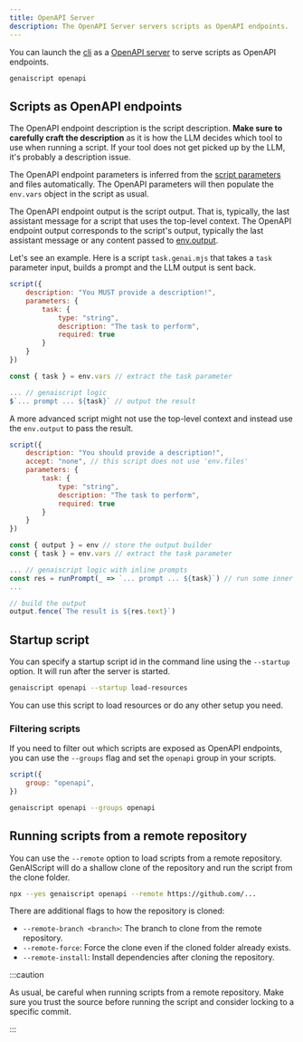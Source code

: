 ```yaml
---
title: OpenAPI Server
description: The OpenAPI Server servers scripts as OpenAPI endpoints.
---
```


You can launch the [cli](/genaiscript/reference/cli) as a [OpenAPI server](https://swagger.io/specification/)
to serve scripts as OpenAPI endpoints.

```bash
genaiscript openapi
```

## Scripts as OpenAPI endpoints

The OpenAPI endpoint description is the script description.
**Make sure to carefully craft the description** as it is how the LLM decides
which tool to use when running a script. If your tool does not get picked up by the LLM, it's probably a description issue.

The OpenAPI endpoint parameters is inferred from the [script parameters](/genaiscript/reference/scripts/parameters) and files automatically.
The OpenAPI parameters will then populate the `env.vars` object in the script
as usual.

The OpenAPI endpoint output is the script output. That is, typically, the last assistant message for a script that uses the top-level context.
The OpenAPI endpoint output corresponds to the script's output, typically the last assistant message or any content passed to [env.output](/genaiscript/reference/scripts/output-builder).

Let's see an example. Here is a script `task.genai.mjs` that takes a `task` parameter input, builds a prompt
and the LLM output is sent back.

```js title="task.genai.mjs"
script({
    description: "You MUST provide a description!",
    parameters: {
        task: {
            type: "string",
            description: "The task to perform",
            required: true
        }
    }
})

const { task } = env.vars // extract the task parameter

... // genaiscript logic
$`... prompt ... ${task}` // output the result
```

A more advanced script might not use the top-level context and instead use the `env.output` to pass the result.

```js title="task.genai.mjs"
script({
    description: "You should provide a description!",
    accept: "none", // this script does not use 'env.files'
    parameters: {
        task: {
            type: "string",
            description: "The task to perform",
            required: true
        }
    }
})

const { output } = env // store the output builder
const { task } = env.vars // extract the task parameter

... // genaiscript logic with inline prompts
const res = runPrompt(_ => `... prompt ... ${task}`) // run some inner the prompt
...

// build the output
output.fence(`The result is ${res.text}`)
```

## Startup script

You can specify a startup script id in the command line using the `--startup` option.
It will run after the server is started.

```sh
genaiscript openapi --startup load-resources
```

You can use this script to load resources or do any other setup you need.

### Filtering scripts

If you need to filter out which scripts are exposed as OpenAPI endpoints, you can use the `--groups` flag and
set the `openapi` group in your scripts.

```js 'group: "openapi"' title="task.genai.mjs"
script({
    group: "openapi",
})
```

```bash
genaiscript openapi --groups openapi
```

## Running scripts from a remote repository

You can use the `--remote` option to load scripts from a remote repository.
GenAIScript will do a shallow clone of the repository and run the script from the clone folder.

```sh
npx --yes genaiscript openapi --remote https://github.com/...
```

There are additional flags to how the repository is cloned:

- `--remote-branch <branch>`: The branch to clone from the remote repository.
- `--remote-force`: Force the clone even if the cloned folder already exists.
- `--remote-install`: Install dependencies after cloning the repository.

:::caution

As usual, be careful when running scripts from a remote repository.
Make sure you trust the source before running the script and consider locking to a specific commit.

:::
